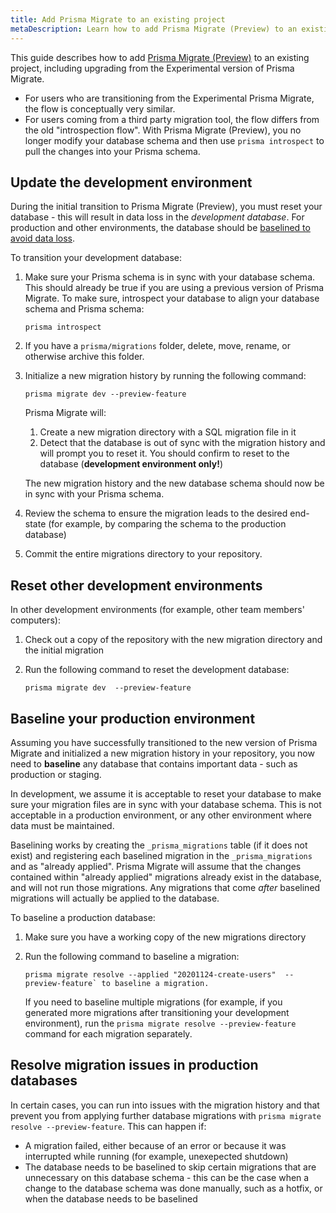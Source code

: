```yaml
---
title: Add Prisma Migrate to an existing project
metaDescription: Learn how to add Prisma Migrate (Preview) to an existing project.
---
```


<TopBlock>

This guide describes how to add [Prisma Migrate (Preview)](../../../concepts/components/prisma-migrate) to an existing project, including upgrading from the Experimental version of Prisma Migrate.

* For users who are transitioning from the Experimental Prisma Migrate, the flow is conceptually very similar.
* For users coming from a third party migration tool, the flow differs from the old "introspection flow". With Prisma Migrate (Preview), you no longer modify your database schema and then use `prisma introspect` to pull the changes into your Prisma schema.

</TopBlock>

## Update the development environment

During the initial transition to Prisma Migrate (Preview), you must reset your database - this will result in data loss in the _development database_. For production and other environments, the database should be [baselined to avoid data loss](#baseline-your-production-environment).

To transition your development database:

1. Make sure your Prisma schema is in sync with your database schema. This should already be true if you are using a previous version of Prisma Migrate. To make sure, introspect your database to align your database schema and Prisma schema:

    ```
    prisma introspect
    ```

1. If you have a `prisma/migrations` folder, delete, move, rename, or otherwise archive this folder.

1. Initialize a new migration history by running the following command:

    ```terminal
    prisma migrate dev --preview-feature
    ```

    Prisma Migrate will:

    1. Create a new migration directory with a SQL migration file in it
    1. Detect that the database is out of sync with the migration history and will prompt you to reset it. You should confirm to reset to the database (**development environment only!**)

    The new migration history and the new database schema should now be in sync with your Prisma schema.

1. Review the schema to ensure the migration leads to the desired end-state (for example, by comparing the schema to the production database)

1. Commit the  entire migrations directory to your repository.

## Reset other development environments

In other development environments (for example, other team members' computers):

1. Check out a copy of the repository with the new migration directory and the initial migration
2. Run the following command to reset the development database:

   ```terminal
   prisma migrate dev  --preview-feature
   ```

## Baseline your production environment

Assuming you have successfully transitioned to the new version of Prisma Migrate and initialized a new migration history in your repository, you now need to **baseline** any database that contains important data - such as production or staging.

In development, we assume it is acceptable to reset your database to make sure your migration files are in sync with your database schema. This is not acceptable in a production environment, or any other environment where data must be maintained.

Baselining works by creating the `_prisma_migrations` table (if it does not exist) and registering each baselined migration in the `_prisma_migrations` and as "already applied". Prisma Migrate will assume that the changes contained within "already applied" migrations already exist in the database, and will not run those migrations. Any migrations that come _after_ baselined migrations will actually be applied to the database.

To baseline a production database:

1. Make sure you have a working copy of the new migrations directory
2. Run the following command to baseline  a migration:

   ```terminal
   prisma migrate resolve --applied "20201124-create-users"  --preview-feature` to baseline a migration.
   ```

   If you need to baseline multiple migrations (for example, if you generated more migrations after transitioning your development environment), run the `prisma migrate resolve --preview-feature` command for each migration separately.

## Resolve migration issues in production databases

In certain cases, you can run into issues with the migration history and that prevent you from applying further database migrations with `prisma migrate resolve --preview-feature`. This can happen if:


- A migration failed, either because of an error or because it was interrupted while running (for example, unexepected shutdown)
- The database needs to be baselined to skip certain migrations that are unnecessary on this database schema - this can be the case when a change to the database schema was done manually, such as a hotfix, or when the database needs to be baselined